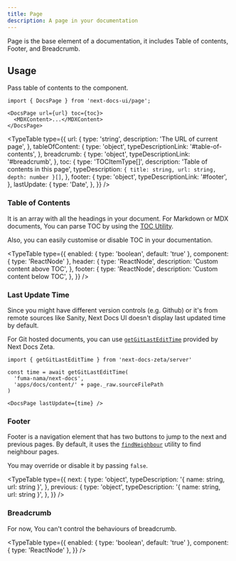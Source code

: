 ```yaml
---
title: Page
description: A page in your documentation
---
```


Page is the base element of a documentation, it includes Table of contents,
Footer, and Breadcrumb.

## Usage

Pass table of contents to the component.

```mdx
import { DocsPage } from 'next-docs-ui/page';

<DocsPage url={url} toc={toc}>
  <MDXContent>...</MDXContent>
</DocsPage>
```

<TypeTable
  type={{
    url: {
      type: 'string',
      description: 'The URL of current page',
    },
    tableOfContent: {
      type: 'object',
      typeDescriptionLink: '#table-of-contents',
    },
    breadcrumb: {
      type: 'object',
      typeDescriptionLink: '#breadcrumb',
    },
    toc: {
      type: 'TOCItemType[]',
      description: 'Table of contents in this page',
      typeDescription: `{ title: string, url: string, depth: number }[]`,
    },
    footer: {
      type: 'object',
      typeDescriptionLink: '#footer',
    },
    lastUpdate: {
      type: 'Date',
    },
  }}
/>

### Table of Contents

It is an array with all the headings in your document. For Markdown or MDX
documents, You can parse TOC by using the
[TOC Utility](/docs/headless/utils/get-toc).

Also, you can easily customise or disable TOC in your documentation.

<TypeTable
  type={{
    enabled: { type: 'boolean', default: 'true' },
    component: { type: 'ReactNode' },
    header: {
      type: 'ReactNode',
      description: 'Custom content above TOC',
    },
    footer: {
      type: 'ReactNode',
      description: 'Custom content below TOC',
    },
  }}
/>

### Last Update Time

Since you might have different version controls (e.g. Github) or it's from
remote sources like Sanity, Next Docs UI doesn't display last updated time by
default.

For Git hosted documents, you can use
[`getGitLastEditTime`](/docs/headless/utils/git-last-edit) provided by Next Docs
Zeta.

```tsx
import { getGitLastEditTime } from 'next-docs-zeta/server'

const time = await getGitLastEditTime(
  'fuma-nama/next-docs',
  'apps/docs/content/' + page._raw.sourceFilePath
)

<DocsPage lastUpdate={time} />
```

### Footer

Footer is a navigation element that has two buttons to jump to the next and previous pages. By default, it uses the [`findNeighbour`](/docs/headless/utils/find-neighbour) utility to find neighbour pages.

You may override or disable it by passing `false`.

<TypeTable
  type={{
    next: {
      type: 'object',
      typeDescription: '{ name: string, url: string }',
    },
    previous: {
      type: 'object',
      typeDescription: '{ name: string, url: string }',
    },
  }}
/>

### Breadcrumb

For now, You can't control the behaviours of breadcrumb.

<TypeTable
  type={{
    enabled: { type: 'boolean', default: 'true' },
    component: { type: 'ReactNode' },
  }}
/>
